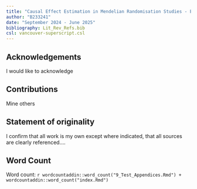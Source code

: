 ```yaml
---
title: "Causal Effect Estimation in Mendelian Randomisation Studies - Evaluating a Novel Bayesian Approach To Genetic Pleiotropy Versus Established Weighted Median Methodology"
author: "B233241"
date: "September 2024 - June 2025"
bibliography: Lit_Rev_Refs.bib
csl: vancouver-superscript.csl
---
```


\newpage

## Acknowledgements

I would like to acknowledge


## Contributions

Mine others

## Statement of originality

I confirm that all work is my own except where indicated, that all sources are clearly referenced....


## Word Count

Word count: 
`r wordcountaddin::word_count("9_Test_Appendices.Rmd") + wordcountaddin::word_count("index.Rmd")`

\newpage